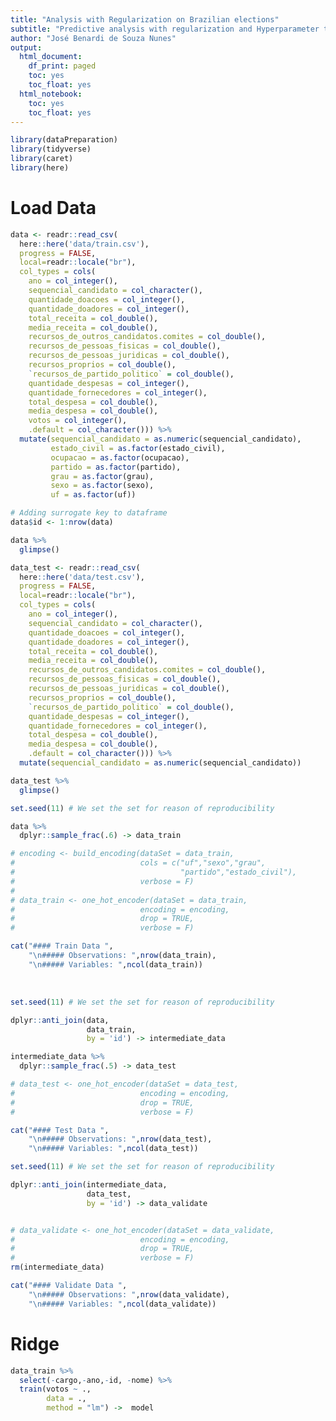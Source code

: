 ```yaml
---
title: "Analysis with Regularization on Brazilian elections"
subtitle: "Predictive analysis with regularization and Hyperparameter tuning on data about Brazilian elections"
author: "José Benardi de Souza Nunes"
output:
  html_document:
    df_print: paged
    toc: yes
    toc_float: yes
  html_notebook:
    toc: yes
    toc_float: yes
---
```



```r
library(dataPreparation)
library(tidyverse)
library(caret)
library(here)
```

# Load Data

```r
data <- readr::read_csv(
  here::here('data/train.csv'), 
  progress = FALSE,
  local=readr::locale("br"),
  col_types = cols(
    ano = col_integer(),
    sequencial_candidato = col_character(),
    quantidade_doacoes = col_integer(),
    quantidade_doadores = col_integer(),
    total_receita = col_double(),
    media_receita = col_double(),
    recursos_de_outros_candidatos.comites = col_double(),
    recursos_de_pessoas_fisicas = col_double(),
    recursos_de_pessoas_juridicas = col_double(),
    recursos_proprios = col_double(),
    `recursos_de_partido_politico` = col_double(),
    quantidade_despesas = col_integer(),
    quantidade_fornecedores = col_integer(),
    total_despesa = col_double(),
    media_despesa = col_double(),
    votos = col_integer(),
    .default = col_character())) %>%
  mutate(sequencial_candidato = as.numeric(sequencial_candidato),
         estado_civil = as.factor(estado_civil),
         ocupacao = as.factor(ocupacao),
         partido = as.factor(partido),
         grau = as.factor(grau),
         sexo = as.factor(sexo),
         uf = as.factor(uf))

# Adding surrogate key to dataframe
data$id <- 1:nrow(data)

data %>% 
  glimpse()
```

```r
data_test <- readr::read_csv(
  here::here('data/test.csv'), 
  progress = FALSE,
  local=readr::locale("br"),
  col_types = cols(
    ano = col_integer(),
    sequencial_candidato = col_character(),
    quantidade_doacoes = col_integer(),
    quantidade_doadores = col_integer(),
    total_receita = col_double(),
    media_receita = col_double(),
    recursos_de_outros_candidatos.comites = col_double(),
    recursos_de_pessoas_fisicas = col_double(),
    recursos_de_pessoas_juridicas = col_double(),
    recursos_proprios = col_double(),
    `recursos_de_partido_politico` = col_double(),
    quantidade_despesas = col_integer(),
    quantidade_fornecedores = col_integer(),
    total_despesa = col_double(),
    media_despesa = col_double(),
    .default = col_character())) %>%
  mutate(sequencial_candidato = as.numeric(sequencial_candidato))

data_test %>% 
  glimpse()

```

```r
set.seed(11) # We set the set for reason of reproducibility

data %>% 
  dplyr::sample_frac(.6) -> data_train

# encoding <- build_encoding(dataSet = data_train,
#                            cols = c("uf","sexo","grau",
#                                     "partido","estado_civil"),
#                            verbose = F)
#
# data_train <- one_hot_encoder(dataSet = data_train,
#                            encoding = encoding,
#                            drop = TRUE,
#                            verbose = F)

cat("#### Train Data ",
    "\n##### Observations: ",nrow(data_train),
    "\n##### Variables: ",ncol(data_train))
```

<br>

```r
set.seed(11) # We set the set for reason of reproducibility

dplyr::anti_join(data, 
                 data_train, 
                 by = 'id') -> intermediate_data

intermediate_data %>% 
  dplyr::sample_frac(.5) -> data_test

# data_test <- one_hot_encoder(dataSet = data_test,
#                            encoding = encoding,
#                            drop = TRUE,
#                            verbose = F)

cat("#### Test Data ",
    "\n##### Observations: ",nrow(data_test),
    "\n##### Variables: ",ncol(data_test))
```

```r
set.seed(11) # We set the set for reason of reproducibility

dplyr::anti_join(intermediate_data, 
                 data_test, 
                 by = 'id') -> data_validate


# data_validate <- one_hot_encoder(dataSet = data_validate,
#                            encoding = encoding,
#                            drop = TRUE,
#                            verbose = F)
rm(intermediate_data)

cat("#### Validate Data ",
    "\n##### Observations: ",nrow(data_validate),
    "\n##### Variables: ",ncol(data_validate))
```

# Ridge

```r
data_train %>%
  select(-cargo,-ano,-id, -nome) %>%
  train(votos ~ .,
        data = .,
        method = "lm") ->  model
```

